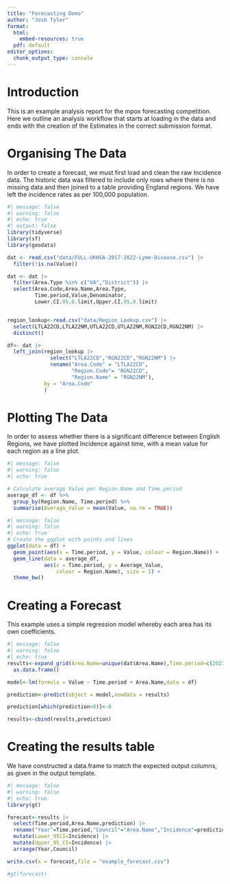```yaml
---
title: "Forecasting Demo"
author: "Josh Tyler"
format:
  html:
    embed-resources: true
  pdf: default
editor_options: 
  chunk_output_type: console
---
```


# Introduction

This is an example analysis report for the mpox forecasting competition. Here we outline an analysis workflow that starts at loading in the data and ends with the creation of the Estimates in the correct submission format.

# Organising The Data

In order to create a forecast, we must first load and clean the raw Incidence data. The historic data was filtered to include only rows where there is no missing data and then joined to a table providing England regions. We have left the incidence rates as per 100,000 population.

```r
#| message: false
#| warning: false
#| echo: true
#| output: false
library(tidyverse)
library(sf)
library(geodata)

dat <- read.csv("data/FULL-UKHSA-2017-2022-Lyme-Disease.csv") |> 
  filter(!is.na(Value))

dat <- dat |> 
  filter(Area.Type %in% c("UA","District")) |> 
  select(Area.Code,Area.Name,Area.Type,
         Time.period,Value,Denominator,
         Lower.CI.95.0.limit,Upper.CI.95.0.limit)


region_lookup<-read.csv("data/Region_Lookup.csv") |> 
  select(LTLA22CD,LTLA22NM,UTLA22CD,UTLA22NM,RGN22CD,RGN22NM) |>
  distinct()

df<- dat |> 
  left_join(region_lookup |> 
              select("LTLA22CD","RGN22CD","RGN22NM") |>
              rename("Area.Code" = "LTLA22CD",
                     "Region.Code"= "RGN22CD",
                     "Region.Name" = "RGN22NM"),
            by = "Area.Code"
            )


```

# Plotting The Data

In order to assess whether there is a significant difference between English Regions, we have plotted Incidence against time, with a mean value for each region as a line plot.

```r
#| message: false
#| warning: false
#| echo: true

# Calculate average Value per Region.Name and Time.period
average_df <- df %>%
  group_by(Region.Name, Time.period) %>%
  summarise(Average_Value = mean(Value, na.rm = TRUE)) 
```

```r
#| message: false
#| warning: false
#| echo: true
# Create the ggplot with points and lines
ggplot(data = df) +
  geom_point(aes(x = Time.period, y = Value, colour = Region.Name)) +
  geom_line(data = average_df, 
            aes(x = Time.period, y = Average_Value, 
                colour = Region.Name), size = 1) +
  theme_bw()
```

# Creating a Forecast

This example uses a simple regression model whereby each area has its own coefficients.

```r
#| message: false
#| warning: false
#| echo: true
results<-expand_grid(Area.Name=unique(dat$Area.Name),Time.period=c(2023,2024)) |> 
  as.data.frame()

model<-lm(formula = Value ~ Time.period + Area.Name,data = df)

prediction<-predict(object = model,newdata = results)

prediction[which(prediction<0)]<-0

results<-cbind(results,prediction)

```

# Creating the results table

We have constructed a data.frame to match the expected output columns, as given in the output template.

```r
#| message: false
#| warning: false
#| echo: true
library(gt)

forecast<-results |> 
  select(Time.period,Area.Name,prediction) |> 
  rename("Year"=Time.period,"Council"="Area.Name","Incidence"=prediction) |> 
  mutate(Lower_95CI=Incidence) |> 
  mutate(Upper_95_CI=Incidence) |> 
  arrange(Year,Council)

write.csv(x = forecast,file = "example_forecast.csv")

#gt(forecast)

```
